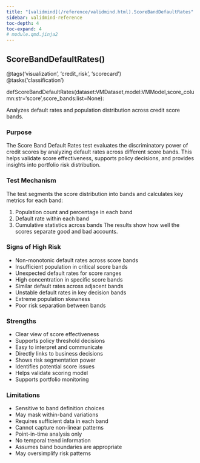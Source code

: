 ```yaml
---
title: "[validmind](/reference/validmind.html).ScoreBandDefaultRates"
sidebar: validmind-reference
toc-depth: 4
toc-expand: 4
# module.qmd.jinja2
---
```


<!-- function.qmd.jinja2 -->

## ScoreBandDefaultRates[()]{.muted}

<!-- signatures.jinja2 -->

::: {.signature}

<div class="decorator"><span class="n">@tags(<span class="s">'visualization'</span>, <span class="s">'credit_risk'</span>, <span class="s">'scorecard'</span>)</span></div><div class="decorator"><span class="n">@tasks(<span class="s">'classification'</span>)</span></div>
<span class="kw">def</span><span class="name">ScoreBandDefaultRates</span>(<span class="params"><span class="n">dataset</span><span class="p">:</span><span class="n">VMDataset</span><span class="muted">,</span></span><span class="params"><span class="n">model</span><span class="p">:</span><span class="n">VMModel</span><span class="muted">,</span></span><span class="params"><span class="n">score_column</span><span class="p">:</span><span class="nb">str</span><span class="o">=</span><span class="s1">'score'</span><span class="muted">,</span></span><span class="params"><span class="n">score_bands</span><span class="p">:</span><span class="nb">list</span><span class="o">=</span><span class="kc">None</span></span>):

:::

<!-- docstring.jinja2 -->

Analyzes default rates and population distribution across credit score bands.

### Purpose

The Score Band Default Rates test evaluates the discriminatory power of credit scores by analyzing default rates across different score bands. This helps validate score effectiveness, supports policy decisions, and provides insights into portfolio risk distribution.

### Test Mechanism

The test segments the score distribution into bands and calculates key metrics for each band:

1. Population count and percentage in each band
1. Default rate within each band
1. Cumulative statistics across bands The results show how well the scores separate good and bad accounts.

### Signs of High Risk

- Non-monotonic default rates across score bands
- Insufficient population in critical score bands
- Unexpected default rates for score ranges
- High concentration in specific score bands
- Similar default rates across adjacent bands
- Unstable default rates in key decision bands
- Extreme population skewness
- Poor risk separation between bands

### Strengths

- Clear view of score effectiveness
- Supports policy threshold decisions
- Easy to interpret and communicate
- Directly links to business decisions
- Shows risk segmentation power
- Identifies potential score issues
- Helps validate scoring model
- Supports portfolio monitoring

### Limitations

- Sensitive to band definition choices
- May mask within-band variations
- Requires sufficient data in each band
- Cannot capture non-linear patterns
- Point-in-time analysis only
- No temporal trend information
- Assumes band boundaries are appropriate
- May oversimplify risk patterns
